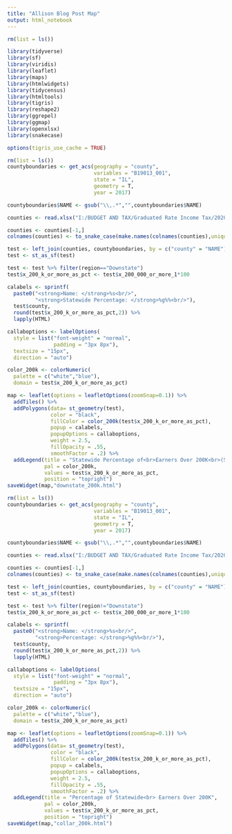 ```yaml
---
title: "Allison Blog Post Map"
output: html_notebook
---
```



```r
rm(list = ls())

library(tidyverse)
library(sf)
library(viridis)
library(leaflet)
library(maps)
library(htmlwidgets)
library(tidycensus)
library(htmltools)
library(tigris)
library(reshape2)
library(ggrepel)
library(ggmap)
library(openxlsx)
library(snakecase)

options(tigris_use_cache = TRUE)
```

```r
rm(list = ls())
countyboundaries <- get_acs(geography = "county",
                            variables = "B19013_001",
                            state = "IL",
                            geometry = T,
                            year = 2017)
```

```r
countyboundaries$NAME <- gsub("\\,.*","",countyboundaries$NAME)

counties <- read.xlsx("I:/BUDGET AND TAX/Graduated Rate Income Tax/2020 Report/2020 Report Data/Copy of IRS SOI 2017 IL County.xlsx", sheet = 4)

counties <- counties[-1,]
colnames(counties) <- to_snake_case(make.names(colnames(counties),unique = T))

test <- left_join(counties, countyboundaries, by = c("county" = "NAME"))
test <- st_as_sf(test)

test <- test %>% filter(region=="Downstate")
test$x_200_k_or_more_as_pct <- test$x_200_000_or_more_1*100
```

```r
calabels <- sprintf(
  paste0("<strong>Name: </strong>%s<br/>",
         "<strong>Statewide Percentage: </strong>%g%%<br/>"),
  test$county,
  round(test$x_200_k_or_more_as_pct,2)) %>% 
  lapply(HTML)

callaboptions <- labelOptions(
  style = list("font-weight" = "normal", 
               padding = "3px 8px"),
  textsize = "15px",
  direction = "auto")
```

```r
color_200k <- colorNumeric(
  palette = c("white","blue"),
  domain = test$x_200_k_or_more_as_pct)
```


```r
map <- leaflet(options = leafletOptions(zoomSnap=0.1)) %>%
  addTiles() %>% 
  addPolygons(data= st_geometry(test),
              color = "black",
              fillColor = color_200k(test$x_200_k_or_more_as_pct),
              popup = calabels,
              popupOptions = callaboptions,
              weight = 2.5,
              fillOpacity = .55,
              smoothFactor = .2) %>% 
  addLegend(title = "Statewide Percentage of<br>Earners Over 200K<br>(Single Filers, By County)",
            pal = color_200k,
            values = test$x_200_k_or_more_as_pct,
            position = "topright")
saveWidget(map,"downstate_200k.html")
```

```r
rm(list = ls())
countyboundaries <- get_acs(geography = "county",
                            variables = "B19013_001",
                            state = "IL",
                            geometry = T,
                            year = 2017)
```

```r
countyboundaries$NAME <- gsub("\\,.*","",countyboundaries$NAME)

counties <- read.xlsx("I:/BUDGET AND TAX/Graduated Rate Income Tax/2020 Report/2020 Report Data/Copy of IRS SOI 2017 IL County.xlsx", sheet = 4)

counties <- counties[-1,]
colnames(counties) <- to_snake_case(make.names(colnames(counties),unique = T))

test <- left_join(counties, countyboundaries, by = c("county" = "NAME"))
test <- st_as_sf(test)

test <- test %>% filter(region!="Downstate")
test$x_200_k_or_more_as_pct <- test$x_200_000_or_more_1*100
```

```r
calabels <- sprintf(
  paste0("<strong>Name: </strong>%s<br/>",
         "<strong>Percentage: </strong>%g%%<br/>"),
  test$county,
  round(test$x_200_k_or_more_as_pct,2)) %>% 
  lapply(HTML)

callaboptions <- labelOptions(
  style = list("font-weight" = "normal", 
               padding = "3px 8px"),
  textsize = "15px",
  direction = "auto")
```

```r
color_200k <- colorNumeric(
  palette = c("white","blue"),
  domain = test$x_200_k_or_more_as_pct)
```


```r
map <- leaflet(options = leafletOptions(zoomSnap=0.1)) %>% 
  addTiles() %>% 
  addPolygons(data= st_geometry(test),
              color = "black",
              fillColor = color_200k(test$x_200_k_or_more_as_pct),
              popup = calabels,
              popupOptions = callaboptions,
              weight = 2.5,
              fillOpacity = .55,
              smoothFactor = .2) %>% 
  addLegend(title = "Percentage of Statewide<br> Earners Over 200K",
            pal = color_200k,
            values = test$x_200_k_or_more_as_pct,
            position = "topright")
saveWidget(map,"collar_200k.html")
```